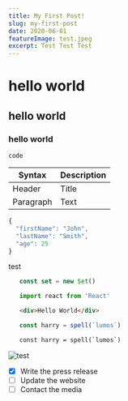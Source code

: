 ```yaml
---
title: My First Post!
slug: my-first-post
date: 2020-06-01
featureImage: test.jpeg
excerpt: Test Test Test
---
```

# hello world
## hello world
### hello world
`code`

| Syntax | Description |
| ----------- | ----------- |
| Header | Title |
| Paragraph | Text |

```js
{
  "firstName": "John",
  "lastName": "Smith",
  "age": 25
}
```
test

```jsx
   const set = new Set()
```

```jsx
   import react from 'React'
```
```html  
   <div>Hello World</div>
```
```jsx
   const harry = spell(`lumos`)
```
```graphql
   const harry = spell(`lumos`)
```
![test](test.jpeg)

- [x] Write the press release
- [ ] Update the website
- [ ] Contact the media